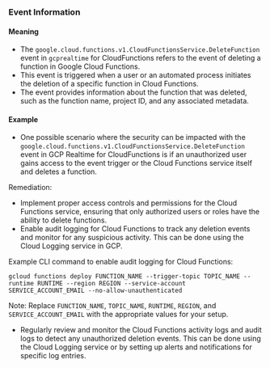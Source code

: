 
### Event Information

#### Meaning

- The `google.cloud.functions.v1.CloudFunctionsService.DeleteFunction` event in `gcprealtime` for CloudFunctions refers to the event of deleting a function in Google Cloud Functions.
- This event is triggered when a user or an automated process initiates the deletion of a specific function in Cloud Functions.
- The event provides information about the function that was deleted, such as the function name, project ID, and any associated metadata.



#### Example

- One possible scenario where the security can be impacted with the `google.cloud.functions.v1.CloudFunctionsService.DeleteFunction` event in GCP Realtime for CloudFunctions is if an unauthorized user gains access to the event trigger or the Cloud Functions service itself and deletes a function.

Remediation:
- Implement proper access controls and permissions for the Cloud Functions service, ensuring that only authorized users or roles have the ability to delete functions.
- Enable audit logging for Cloud Functions to track any deletion events and monitor for any suspicious activity. This can be done using the Cloud Logging service in GCP.

Example CLI command to enable audit logging for Cloud Functions:
```
gcloud functions deploy FUNCTION_NAME --trigger-topic TOPIC_NAME --runtime RUNTIME --region REGION --service-account SERVICE_ACCOUNT_EMAIL --no-allow-unauthenticated
```

Note: Replace `FUNCTION_NAME`, `TOPIC_NAME`, `RUNTIME`, `REGION`, and `SERVICE_ACCOUNT_EMAIL` with the appropriate values for your setup.

- Regularly review and monitor the Cloud Functions activity logs and audit logs to detect any unauthorized deletion events. This can be done using the Cloud Logging service or by setting up alerts and notifications for specific log entries.

